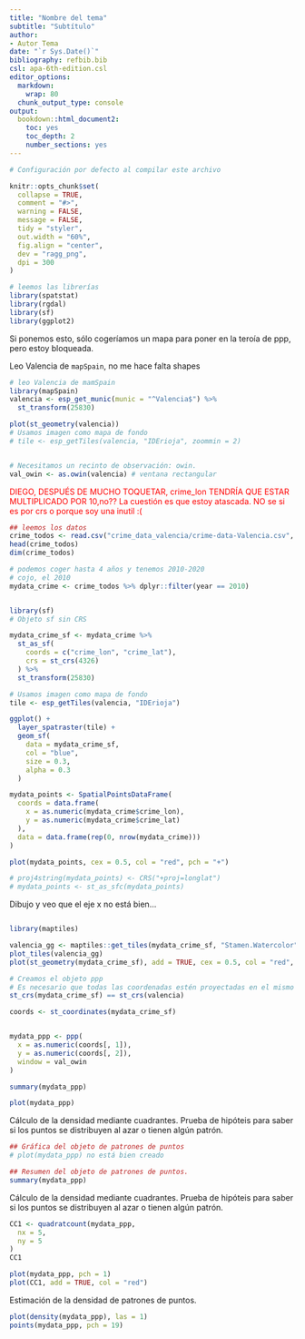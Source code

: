 ```yaml
---
title: "Nombre del tema"
subtitle: "Subtítulo"
author:
- Autor Tema
date: "`r Sys.Date()`"
bibliography: refbib.bib
csl: apa-6th-edition.csl
editor_options:
  markdown:
    wrap: 80
  chunk_output_type: console
output: 
  bookdown::html_document2: 
    toc: yes
    toc_depth: 2
    number_sections: yes
---
```


```r

# Configuración por defecto al compilar este archivo

knitr::opts_chunk$set(
  collapse = TRUE,
  comment = "#>",
  warning = FALSE,
  message = FALSE,
  tidy = "styler",
  out.width = "60%",
  fig.align = "center",
  dev = "ragg_png",
  dpi = 300
)
```



```r
# leemos las librerías
library(spatstat)
library(rgdal)
library(sf)
library(ggplot2)
```


Si ponemos esto, sólo cogeríamos un mapa para poner en la teroía de ppp, 
pero estoy bloqueada.



Leo Valencia de `mapSpain`, no me hace falta shapes
```r
# leo Valencia de mamSpain
library(mapSpain)
valencia <- esp_get_munic(munic = "^Valencia$") %>%
  st_transform(25830)

plot(st_geometry(valencia))
# Usamos imagen como mapa de fondo
# tile <- esp_getTiles(valencia, "IDErioja", zoommin = 2)


# Necesitamos un recinto de observación: owin.
val_owin <- as.owin(valencia) # ventana rectangular
```


[DIEGO, DESPUÉS DE MUCHO TOQUETAR, crime_lon TENDRÍA QUE ESTAR MULTIPLICADO POR 10,no??
La cuestión es que estoy atascada. NO se si es por crs o porque soy una inutil :( ]{style=color:red}


```r
## leemos los datos
crime_todos <- read.csv("crime_data_valencia/crime-data-Valencia.csv", header = TRUE, sep = ",", dec = ",")
head(crime_todos)
dim(crime_todos)

# podemos coger hasta 4 años y tenemos 2010-2020
# cojo, el 2010
mydata_crime <- crime_todos %>% dplyr::filter(year == 2010)


library(sf)
# Objeto sf sin CRS

mydata_crime_sf <- mydata_crime %>%
  st_as_sf(
    coords = c("crime_lon", "crime_lat"),
    crs = st_crs(4326)
  ) %>%
  st_transform(25830)
```




```r
# Usamos imagen como mapa de fondo
tile <- esp_getTiles(valencia, "IDErioja")

ggplot() +
  layer_spatraster(tile) +
  geom_sf(
    data = mydata_crime_sf,
    col = "blue",
    size = 0.3,
    alpha = 0.3
  )
```


```r
mydata_points <- SpatialPointsDataFrame(
  coords = data.frame(
    x = as.numeric(mydata_crime$crime_lon),
    y = as.numeric(mydata_crime$crime_lat)
  ),
  data = data.frame(rep(0, nrow(mydata_crime)))
)

plot(mydata_points, cex = 0.5, col = "red", pch = "+")

# proj4string(mydata_points) <- CRS("+proj=longlat")
# mydata_points <- st_as_sfc(mydata_points)
```


Dibujo y veo que el eje x no está bien...

```r

```



```r
library(maptiles)

valencia_gg <- maptiles::get_tiles(mydata_crime_sf, "Stamen.Watercolor")
plot_tiles(valencia_gg)
plot(st_geometry(mydata_crime_sf), add = TRUE, cex = 0.5, col = "red", pch = "+")
```




```r
# Creamos el objeto ppp
# Es necesario que todas las coordenadas estén proyectadas en el mismo CRS!
st_crs(mydata_crime_sf) == st_crs(valencia)

coords <- st_coordinates(mydata_crime_sf)


mydata_ppp <- ppp(
  x = as.numeric(coords[, 1]),
  y = as.numeric(coords[, 2]),
  window = val_owin
)

summary(mydata_ppp)

plot(mydata_ppp)
```






Cálculo de la densidad mediante cuadrantes.
Prueba de hipóteis para saber si los puntos se distribuyen al azar o tienen algún patrón.
```r
## Gráfica del objeto de patrones de puntos
# plot(mydata_ppp) no está bien creado
```

```r
## Resumen del objeto de patrones de puntos.
summary(mydata_ppp)
```


Cálculo de la densidad mediante cuadrantes.
Prueba de hipóteis para saber si los puntos se distribuyen al azar o tienen algún patrón.


```r
CC1 <- quadratcount(mydata_ppp,
  nx = 5,
  ny = 5
)
CC1
```


```r
plot(mydata_ppp, pch = 1)
plot(CC1, add = TRUE, col = "red")
```



Estimación de la densidad de patrones de puntos.

```r
plot(density(mydata_ppp), las = 1)
points(mydata_ppp, pch = 19)
```



